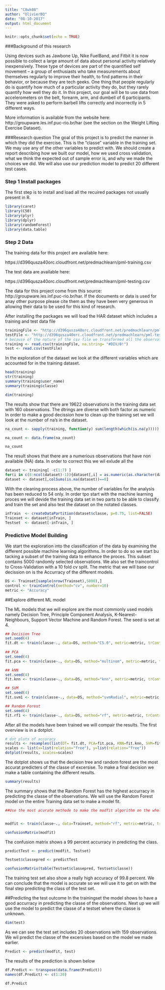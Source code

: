 ```yaml
---
title: "C8wk08"
author: "OlivierBQ"
date: "08-10-2017"
output: html_document
---
```


```r
knitr::opts_chunk$set(echo = TRUE)
```


###Background of this research

Using devices such as Jawbone Up, Nike FuelBand, and Fitbit it is now possible to collect a large amount of data about personal activity relatively inexpensively. These type of devices are part of the quantified self movement – a group of enthusiasts who take measurements about themselves regularly to improve their health, to find patterns in their behavior, or because they are tech geeks. One thing that people regularly do is quantify how much of a particular activity they do, but they rarely quantify how well they do it. In this project, our goal will be to use data from accelerometers on the belt, forearm, arm, and dumbell of 6 participants. They were asked to perform barbell lifts correctly and incorrectly in 5 different ways. 

More information is available from the website here: http://groupware.les.inf.puc-rio.br/har (see the section on the Weight Lifting Exercise Dataset).

###Research question
The goal of this project is to predict the manner in which they did the exercise. This is the "classe" variable in the training set. We may use any of the other variables to predict with. We should create a report describing how we built our model, how we used cross validation, what we think the expected out of sample error is, and why we made the choices we did. We will also use our prediction model to predict 20 different test cases.




### Step 1 Install packages

The first step is to install and load all the recuired packages not usually present in R. 
```r
library(caret)
library(C50)
library(plyr)
library(dplyr)
library(randomForest)
library(data.table)
```

### Step 2 Data

The training data for this project are available here:

https://d396qusza40orc.cloudfront.net/predmachlearn/pml-training.csv

The test data are available here:

https://d396qusza40orc.cloudfront.net/predmachlearn/pml-testing.csv

The data for this project come from this source: http://groupware.les.inf.puc-rio.br/har. If the documents or data is used for anay other purpose please cite them as they have been very generous in allowing their data to be used for this kind of research.

After installing the packages we will load the HAR dataset which includes a training and test data file
```r
trainingFile <- "http://d396qusza40orc.cloudfront.net/predmachlearn/pml-training.csv"
testFile <- "http://d396qusza40orc.cloudfront.net/predmachlearn/pml-testing.csv"
# because of the nature of the csv file we transformed all the observations containing #DIV/0 to na, when reading the csv file this was discovered. 
training <- read.csv(trainingFile, na.string= "#DIV/0!")
test <- read.csv(testFile)

```


In the exploration of the dataset we look at the different variables which are accounted for in the training dataset. 
```r
head(training)
str(training)
summary(training$user_name)
summary(training$classe)
```

```r
dim(training)
```


The results show that there are 19622 observations in the training data set with 160 observations. The dtrings are diverse with both factor as numeric  In order to make a good decission how to clean up the training set we will look at the number of na's in the dataset.  

```r
na_count <- sapply(training, function(y) sum(length(which(is.na(y)))))

na_count <- data.frame(na_count)

na_count

```


The result shows that there are a numerious observations that have non available (NA) data. In order to correct this we wil exlude all the 
``` r
dataset <- training[ -c(1:7) ]
for(i in c(8:ncol(dataset)-1)){dataset[,i] = as.numeric(as.character(dataset[,i]))}
dataset <- dataset[,colSums(is.na(dataset))==0]
```

With the cleaning process above, the number of variables for the analysis has been reduced to 54 only. In order tpo start with the machine learning proces we will devide the training data set in two parts to be able to classify and train the set and also test the dataset on the notated classes. 


```r
inTrain  <- createDataPartition(dataset$classe, p=0.75, list=FALSE)
Trainset <- dataset[inTrain, ]
Testset  <- dataset[-inTrain, ]
```


### Predictive Model Building

We start the exploration into the classification of the data by examining the different possible machine learning algorithms. In order to do so we start bu tacking a subset of the training data to enhance the proces. This subset contains 5000 randomly selected observations. We also set the traincontrol to Cross-Validation with a 10 fold cv split. The metric that we will base our decission on is the Accurracy of the different models. 

```r
DS <- Trainset[sample(nrow(Trainset),5000),]
control <- trainControl(method="cv", number=10)
metric <- "Accuracy"
```

##Explore different ML model

The ML models that we will explore are the most commonly used models namely Decision Tree, Principle Component Analysis, K-Nearest-Neighbours, Support Vector Machine and Random Forest. The seed is set at 4.  

```r
## Decision Tree
set.seed(4)
fit.dt <- train(classe~., data=DS, method="C5.0", metric=metric, trControl=control)
 
## PCA
set.seed(4)
fit.pca <- train(classe~., data=DS, method="multinom", metric=metric, trControl=control)

## kNN
set.seed(4)
fit.knn <- train(classe~., data=DS, method="knn", metric=metric, trControl=control)

## SVM
set.seed(4)
fit.svm1 <- train(classe~., data=DS, method="svmRadial", metric=metric, trControl=control)

## Random Forest
set.seed(4)
fit.rf1 <- train(classe~., data=DS, method="rf", metric=metric, trControl=control)

```

After all the models have been trained we will compair the results. The first overview is in a dotplot. 
```r
# dot plots of accuracy
results <- resamples(list(DT= fit.dt, PCA=fit.pca, KNN=fit.knn, SVM=fit.svm1, RF=fit.rf1))
scales <- list(x=list(relation="free"), y=list(relation="free"))
dotplot(results, scales=scales)
```

The dotplot shows us that the decision tree and random forest are the most accurat predicters of the classe of excersise. To make a final decision we make a table containing the different results.  
```r

summary(results)

```
The summary shows that the Random Forest has the highest accurracy in predicting the classe of the observations. We will use the Random Forest model on the entire Training data set to make a model fit. 

```r
##Use the most acurate methode to make the modfit algorithm on the whole training set


modfit <- train(classe~., data=Trainset, method="rf", metric=metric, trControl=control, ntree=50)

confusionMatrix(modfit)
```
The confusion matrix shows a 99 percent accurracy in predicting the class. 
```r

predictTest <- predict(modfit, Testset)

Testset$classepred <- predictTest
```

```r

confusionMatrix(table(Testset$classepred, Testset$classe))

```

The training test set also show a really high accuracy of 99.8 percent. We can conclude that the model is accurate so we will use it to get on with the final step predicting the class of the test set. 

##Predicting the test outcome
In the trainingset the model shows to have a good accurracy in predicting the classe of the observations. Next up we will use the model to predict the classe of a testset where the classe is unknown.

```r
dim(test)
```

As we can see the test set includes 20 observations with 159 observations. We wil predict the classe of the excersises based on the model we made earlier. 
```r

Predict <- predict(modfit, test)

```
The results of the prediction is shown below
```r
df.Predict <- transpose(data.frame(Predict))
names(df.Predict) <- c(1:20)

df.Predict
```





